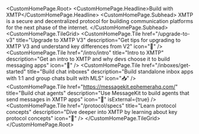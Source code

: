 
<CustomHomePage.Root>
  <CustomHomePage.Headline>Build with XMTP</CustomHomePage.Headline>
  <CustomHomePage.Subhead>
    XMTP is a secure and decentralized protocol for building communication
    platforms for the next phase of the internet.
  </CustomHomePage.Subhead>
  <CustomHomePage.TileGrid>
    <CustomHomePage.Tile
      href="/upgrade-to-v3"
      title="Upgrade to XMTP V3"
      description="Get tips for upgrading to XMTP V3 and understand key differences from V2"
      icon="🚀"
    />
    <CustomHomePage.Tile
      href="/intro/intro"
      title="Intro to XMTP"
      description="Get an intro to XMTP and why devs choose it to build messaging apps"
      icon="🤝"
    />
    <CustomHomePage.Tile
      href="/inboxes/get-started"
      title="Build chat inboxes"
      description="Build standalone inbox apps with 1:1 and group chats built with MLS"
      icon="📥"
    />
    <CustomHomePage.Tile
      href="https://messagekit.ephemerahq.com/"
      title="Build chat agents"
      description="Use MessageKit to build agents that send messages in XMTP apps"
      icon="🤖"
      isExternal={true}
    />
    <CustomHomePage.Tile
      href="/protocol/specs"
      title="Learn protocol concepts"
      description="Dive deeper into XMTP by learning about key protocol concepts"
      icon="🧠"
    />
  </CustomHomePage.TileGrid>
</CustomHomePage.Root>
